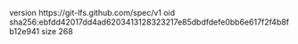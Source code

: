 version https://git-lfs.github.com/spec/v1
oid sha256:ebfdd42017dd4ad6203413128323217e85dbdfdefe0bb6e617f2f4b8fb12e941
size 268

